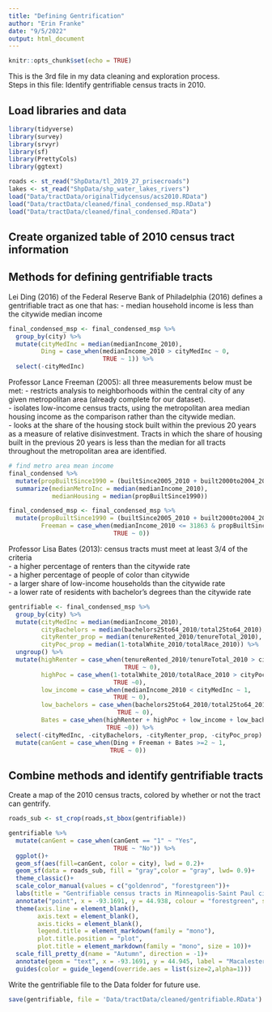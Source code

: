 ```yaml
---
title: "Defining Gentrification"
author: "Erin Franke"
date: "9/5/2022"
output: html_document
---
```


```r
knitr::opts_chunk$set(echo = TRUE)
```

This is the 3rd file in my data cleaning and exploration process. \
Steps in this file: Identify gentrifiable census tracts in 2010. \

## Load libraries and data 

```r
library(tidyverse)
library(survey)
library(srvyr)
library(sf)
library(PrettyCols)
library(ggtext)
```

```r
roads <- st_read("ShpData/tl_2019_27_prisecroads")
lakes <- st_read("ShpData/shp_water_lakes_rivers")
load("Data/tractData/originalTidycensus/acs2010.RData")
load("Data/tractData/cleaned/final_condensed_msp.RData")
load("Data/tractData/cleaned/final_condensed.RData")
```

## Create organized table of 2010 census tract information


## Methods for defining gentrifiable tracts

Lei Ding (2016) of the Federal Reserve Bank of Philadelphia (2016) defines a gentrifiable tract as one that has: 
- median household income is less than the citywide median income

```r
final_condensed_msp <- final_condensed_msp %>%
  group_by(city) %>%
  mutate(cityMedInc = median(medianIncome_2010), 
         Ding = case_when(medianIncome_2010 > cityMedInc ~ 0, 
                          TRUE ~ 1)) %>%
  select(-cityMedInc)
```

Professor Lance Freeman (2005): all three measurements below must be met:
- restricts analysis to neighborhoods within the central city of any given metropolitan area (already complete for our dataset). \
- isolates low-income census tracts, using the metropolitan area median housing income as the comparison rather than the citywide median. \
- looks at the share of the housing stock built within the previous 20 years as a measure of relative disinvestment. Tracts in which the share of housing built in the previous 20 years is less than the median for all tracts throughout the metropolitan area are identified.

```r
# find metro area mean income
final_condensed %>%
  mutate(propBuiltSince1990 = (builtSince2005_2010 + built2000to2004_2010 + built1990to1999_2010)/((builtSince2005_2010 + built2000to2004_2010 + built1990to1999_2010 + built1980to1989_2010 + built1970to1979_2010 + built1960to1969_2010 + built1950to1959_2010 + built1940to1949_2010+ builtPre1940_2010))) %>%
  summarize(medianMetroInc = median(medianIncome_2010), 
            medianHousing = median(propBuiltSince1990))

final_condensed_msp <- final_condensed_msp %>%
  mutate(propBuiltSince1990 = (builtSince2005_2010 + built2000to2004_2010 + built1990to1999_2010)/((builtSince2005_2010 + built2000to2004_2010 + built1990to1999_2010 + built1980to1989_2010 + built1970to1979_2010 + built1960to1969_2010 + built1950to1959_2010 + built1940to1949_2010+ builtPre1940_2010)),
         Freeman = case_when(medianIncome_2010 <= 31863 & propBuiltSince1990 <0.0827436	 ~ 1, 
                             TRUE ~ 0))
```

Professor Lisa Bates (2013): census tracts must meet at least 3/4 of the criteria \
- a higher percentage of renters than the citywide rate \
- a higher percentage of people of color than citywide \
- a larger share of low-income households than the citywide rate \
- a lower rate of residents with bachelor’s degrees than the citywide rate \

```r
gentrifiable <- final_condensed_msp %>%
  group_by(city) %>%
  mutate(cityMedInc = median(medianIncome_2010), 
         cityBachelors = median(bachelors25to64_2010/total25to64_2010),
         cityRenter_prop = median(tenureRented_2010/tenureTotal_2010),
         cityPoc_prop = median(1-totalWhite_2010/totalRace_2010)) %>%
  ungroup() %>%
  mutate(highRenter = case_when(tenureRented_2010/tenureTotal_2010 > cityRenter_prop ~ 1, 
                                TRUE ~ 0),
         highPoc = case_when(1-totalWhite_2010/totalRace_2010 > cityPoc_prop ~ 1, 
                             TRUE ~0),
         low_income = case_when(medianIncome_2010 < cityMedInc ~ 1, 
                             TRUE ~ 0),
         low_bachelors = case_when(bachelors25to64_2010/total25to64_2010 < cityBachelors ~ 1, 
                              TRUE ~ 0), 
         Bates = case_when(highRenter + highPoc + low_income + low_bachelors >=3 ~ 1, 
                           TRUE ~0)) %>%
  select(-cityMedInc, -cityBachelors, -cityRenter_prop, -cityPoc_prop) %>%
  mutate(canGent = case_when(Ding + Freeman + Bates >=2 ~ 1, 
                            TRUE ~ 0))
```

## Combine methods and identify gentrifiable tracts

Create a map of the 2010 census tracts, colored by whether or not the tract can gentrify. 
```r
roads_sub <- st_crop(roads,st_bbox(gentrifiable))

gentrifiable %>%
  mutate(canGent = case_when(canGent == "1" ~ "Yes", 
                             TRUE ~ "No")) %>%
  ggplot()+
  geom_sf(aes(fill=canGent, color = city), lwd = 0.2)+
  geom_sf(data = roads_sub, fill = "gray",color = "gray", lwd= 0.9)+
  theme_classic()+
  scale_color_manual(values = c("goldenrod", "forestgreen"))+
  labs(title = "Gentrifiable census tracts in Minneapolis-Saint Paul city limits in 2010", fill = "Gentrifiable", x = "", y = "", color = "City")+
  annotate("point", x = -93.1691, y = 44.938, colour = "forestgreen", size = 1) +
  theme(axis.line = element_blank(), 
        axis.text = element_blank(), 
        axis.ticks = element_blank(),
        legend.title = element_markdown(family = "mono"),
        plot.title.position = "plot", 
        plot.title = element_markdown(family = "mono", size = 10))+
  scale_fill_pretty_d(name = "Autumn", direction = -1)+
  annotate(geom = "text", x = -93.1691, y = 44.945, label = "Macalester \nCollege", size = 2, color = "forestgreen")+
  guides(color = guide_legend(override.aes = list(size=2,alpha=1)))
```

Write the gentrifiable file to the Data folder for future use. 

```r
save(gentrifiable, file = 'Data/tractData/cleaned/gentrifiable.RData')
```





